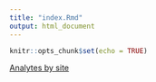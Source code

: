 ---
title: "index.Rmd"
output: html_document
---

```{r setup, include=FALSE}
knitr::opts_chunk$set(echo = TRUE)
```

[Analytes by site](Analytes-by-site.html)